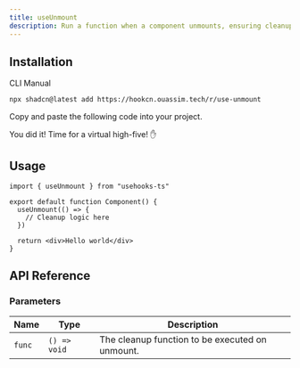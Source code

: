```yaml
---
title: useUnmount
description: Run a function when a component unmounts, ensuring cleanups or final actions are handled effectively.
---
```


## Installation

<Tabs defaultValue="cli">

<TabsList>
  <TabsTrigger value="cli">CLI</TabsTrigger>
  <TabsTrigger value="manual">Manual</TabsTrigger>
</TabsList>

<TabsContent value="cli">

```bash
npx shadcn@latest add https://hookcn.ouassim.tech/r/use-unmount
```

</TabsContent>

<TabsContent value="manual">

<Steps>

<Step>Copy and paste the following code into your project.</Step>

<ComponentSource name="use-unmount" />

<Step>You did it! Time for a virtual high-five! ✋</Step>

</Steps>

</TabsContent>

</Tabs>

## Usage

```tsx {1, 4-6}
import { useUnmount } from "usehooks-ts"

export default function Component() {
  useUnmount(() => {
    // Cleanup logic here
  })

  return <div>Hello world</div>
}
```

## API Reference

### Parameters

| Name   | Type         | Description                                     |
| ------ | ------------ | ----------------------------------------------- |
| `func` | `() => void` | The cleanup function to be executed on unmount. |
